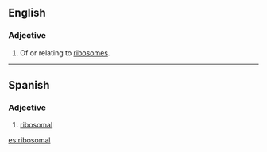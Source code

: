 ==English==
===Adjective===
{{en-adj}}
# Of or relating to [[ribosome]]s.

----

==Spanish==

===Adjective===
{{es-adj|pl=ribosomales}}

# [[#English|ribosomal]]

[[es:ribosomal]]